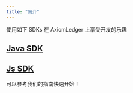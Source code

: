 ```yaml
---
title: "简介"
---
```


使用如下 SDKs 在 AxiomLedger 上享受开发的乐趣

## [Java SDK](/sdks/sdks/java-sdk.zh)
## [Js SDK](/sdks/sdks/js-sdk.zh)

可以参考我们的指南快速开始！